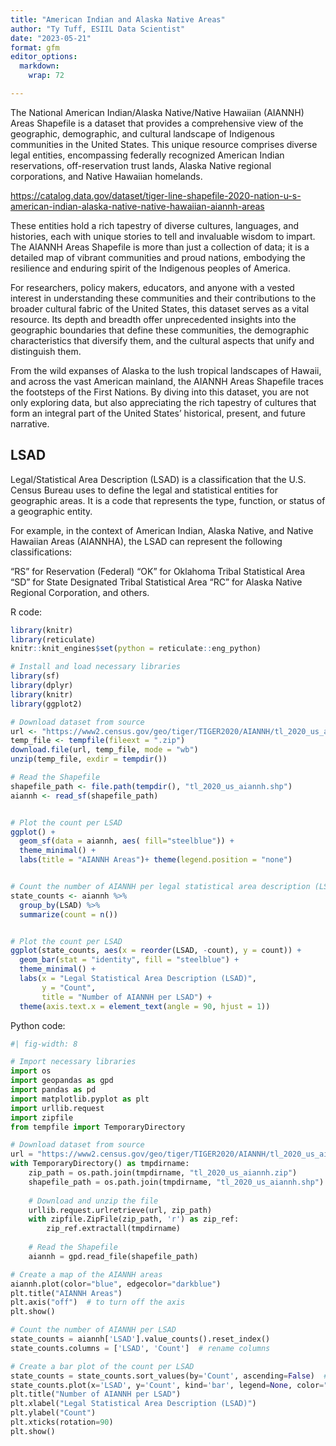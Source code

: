 ```yaml
---
title: "American Indian and Alaska Native Areas"
author: "Ty Tuff, ESIIL Data Scientist"
date: "2023-05-21"
format: gfm
editor_options: 
  markdown: 
    wrap: 72

---
```


The National American Indian/Alaska Native/Native Hawaiian (AIANNH) Areas Shapefile is a dataset that provides a comprehensive view of the geographic, demographic, and cultural landscape of Indigenous communities in the United States. This unique resource comprises diverse legal entities, encompassing federally recognized American Indian reservations, off-reservation trust lands, Alaska Native regional corporations, and Native Hawaiian homelands.

<https://catalog.data.gov/dataset/tiger-line-shapefile-2020-nation-u-s-american-indian-alaska-native-native-hawaiian-aiannh-areas> 

These entities hold a rich tapestry of diverse cultures, languages, and histories, each with unique stories to tell and invaluable wisdom to impart. The AIANNH Areas Shapefile is more than just a collection of data; it is a detailed map of vibrant communities and proud nations, embodying the resilience and enduring spirit of the Indigenous peoples of America.

For researchers, policy makers, educators, and anyone with a vested interest in understanding these communities and their contributions to the broader cultural fabric of the United States, this dataset serves as a vital resource. Its depth and breadth offer unprecedented insights into the geographic boundaries that define these communities, the demographic characteristics that diversify them, and the cultural aspects that unify and distinguish them.

From the wild expanses of Alaska to the lush tropical landscapes of Hawaii, and across the vast American mainland, the AIANNH Areas Shapefile traces the footsteps of the First Nations. By diving into this dataset, you are not only exploring data, but also appreciating the rich tapestry of cultures that form an integral part of the United States' historical, present, and future narrative.

## LSAD

Legal/Statistical Area Description (LSAD) is a classification that the U.S. Census Bureau uses to define the legal and statistical entities for geographic areas. It is a code that represents the type, function, or status of a geographic entity.

For example, in the context of American Indian, Alaska Native, and Native Hawaiian Areas (AIANNHA), the LSAD can represent the following classifications:

"RS" for Reservation (Federal)
"OK" for Oklahoma Tribal Statistical Area
"SD" for State Designated Tribal Statistical Area
"RC" for Alaska Native Regional Corporation, and others.

R code:
```r
library(knitr)  
library(reticulate)  
knitr::knit_engines$set(python = reticulate::eng_python)  
```


```r
# Install and load necessary libraries
library(sf)
library(dplyr)
library(knitr)
library(ggplot2)

# Download dataset from source
url <- "https://www2.census.gov/geo/tiger/TIGER2020/AIANNH/tl_2020_us_aiannh.zip"
temp_file <- tempfile(fileext = ".zip")
download.file(url, temp_file, mode = "wb")
unzip(temp_file, exdir = tempdir())

# Read the Shapefile
shapefile_path <- file.path(tempdir(), "tl_2020_us_aiannh.shp")
aiannh <- read_sf(shapefile_path)


# Plot the count per LSAD
ggplot() +
  geom_sf(data = aiannh, aes( fill="steelblue")) +
  theme_minimal() +
  labs(title = "AIANNH Areas")+ theme(legend.position = "none")


# Count the number of AIANNH per legal statistical area description (LSAD)
state_counts <- aiannh %>%
  group_by(LSAD) %>%
  summarize(count = n()) 


# Plot the count per LSAD
ggplot(state_counts, aes(x = reorder(LSAD, -count), y = count)) +
  geom_bar(stat = "identity", fill = "steelblue") +
  theme_minimal() +
  labs(x = "Legal Statistical Area Description (LSAD)", 
       y = "Count", 
       title = "Number of AIANNH per LSAD") +
  theme(axis.text.x = element_text(angle = 90, hjust = 1))
```



Python code:

```python
#| fig-width: 8

# Import necessary libraries
import os
import geopandas as gpd
import pandas as pd
import matplotlib.pyplot as plt
import urllib.request
import zipfile
from tempfile import TemporaryDirectory

# Download dataset from source
url = "https://www2.census.gov/geo/tiger/TIGER2020/AIANNH/tl_2020_us_aiannh.zip"
with TemporaryDirectory() as tmpdirname:
    zip_path = os.path.join(tmpdirname, "tl_2020_us_aiannh.zip")
    shapefile_path = os.path.join(tmpdirname, "tl_2020_us_aiannh.shp")
    
    # Download and unzip the file
    urllib.request.urlretrieve(url, zip_path)
    with zipfile.ZipFile(zip_path, 'r') as zip_ref:
        zip_ref.extractall(tmpdirname)
    
    # Read the Shapefile
    aiannh = gpd.read_file(shapefile_path)

# Create a map of the AIANNH areas
aiannh.plot(color="blue", edgecolor="darkblue")
plt.title("AIANNH Areas")
plt.axis("off")  # to turn off the axis
plt.show()

# Count the number of AIANNH per LSAD
state_counts = aiannh['LSAD'].value_counts().reset_index()
state_counts.columns = ['LSAD', 'Count']  # rename columns

# Create a bar plot of the count per LSAD
state_counts = state_counts.sort_values(by='Count', ascending=False)  # sort by Count
state_counts.plot(x='LSAD', y='Count', kind='bar', legend=None, color="steelblue")
plt.title("Number of AIANNH per LSAD")
plt.xlabel("Legal Statistical Area Description (LSAD)")
plt.ylabel("Count")
plt.xticks(rotation=90)
plt.show()
```

